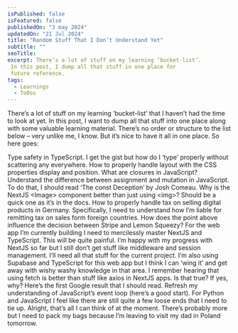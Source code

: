 ```yaml
---
isPublished: false
isFeatured: false
publishedOn: "3 may 2024"
updatedOn: "21 Jul 2024"
title: "Random Stuff That I Don’t Understand Yet"
subtitle: "" 
seoTitle: 
excerpt: There’s a lot of stuff on my learning ‘bucket-list’.
 In this post, I dump all that stuff in one place for 
 future reference.
tags:
  - Learnings
  - ToDos
---
```


There’s a lot of stuff on my learning ‘bucket-list’ that I haven’t had the time to look at yet. 
In this post, I want to dump all that stuff into one place along with some valuable learning material.
 There’s no order or structure to the list below – very unlike me, I know. But it’s nice to have it all in one place. 
 So here goes:

Type safety in TypeScript. I get the gist but how do I ‘type’ properly without scattering any everywhere.
How to properly handle layout with the CSS properties display and position.
What are closures in JavaScript?
Understand the difference between assignment and mutation in JavaScript. To do that, I should read ‘The const Deception‘ by Josh Comeau.
Why is the NextJS \<Image> component better than just using \<img>? Should be a quick one as it’s in the docs.
How to properly handle tax on selling digital products in Germany. Specifically, I need to understand how I’m liable for remitting tax on sales form foreign countries.
How does the point above influence the decision between Stripe and Lemon Squeezy?
For the web app I’m currently building I need to mercilessly master NextJS and TypeScript. This will be quite painful.
I’m happy with my progress with NextJS so far but I still don’t get stuff like middleware and session management. I’ll need all that stuff for the current project.
I’m also using Supabase and TypeScript for this web app but I think I can ‘wing it’ and get away with wishy washy knowledge in that area.
I remember hearing that using fetch is better than stuff like axios in NextJS apps. Is that true? If yes, why? Here’s the first Google result that I should read.
Refresh my understanding of JavaScript’s event loop (here’s a good start).
For Python and JavaScript I feel like there are still quite a few loose ends that I need to tie up.
Alright, that’s all I can think of at the moment. There’s probably more but I need to pack my bags because I’m leaving to visit my dad in Poland tomorrow.